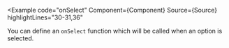 
<Example
  code="onSelect"
  Component={Component}
  Source={Source}
  highlightLines="30-31,36"
>
  You can define an `onSelect` function which will be called when an option
  is selected.
</Example>
